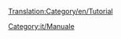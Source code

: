[[Translation:Category/en/Tutorial]]

{{en/Bilingual box| It
| --- Una categoria per le pagine relative i tutorial. Gli articoli con il [[Template:it/Tutorial]] vengono automaticamente inseriti qui.
| A Category for Tutorial related pages. Articles that are called by [[Template:it/Tutorial]] are automatically placed here. }}


[[Category:it/Manuale]]